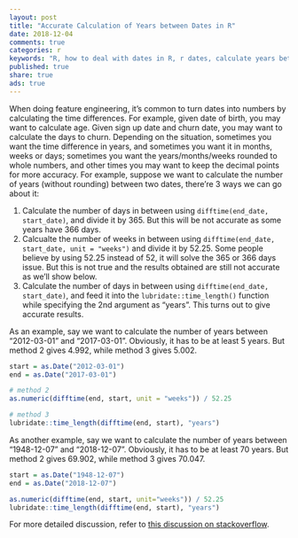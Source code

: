 ```yaml
---
layout: post
title: "Accurate Calculation of Years between Dates in R"
date: 2018-12-04
comments: true
categories: r
keywords: "R, how to deal with dates in R, r dates, calculate years between dates, calculate months between dates, calculate days between two dates, lubridate, time_length, difftime, as.Date, feature engineering"
published: true
share: true
ads: true
---
```


When doing feature engineering, it's common to turn dates into numbers by calculating the time differences. For example, given date of birth, you may want to calculate age. Given sign up date and churn date, you may want to calculate the days to churn. Depending on the situation, sometimes you want the time difference in years, and sometimes you want it in months, weeks or days; sometimes you want the years/months/weeks rounded to whole numbers, and other times you may want to keep the decimal points for more accuracy. For example, suppose we want to calculate the number of years (without rounding) between two dates, there're 3 ways we can go about it:

1. Calculate the number of days in between using `difftime(end_date, start_date)`, and divide it by 365. But this will be not accurate as some years have 366 days.
2. Calcualte the number of weeks in between using `difftime(end_date, start_date, unit = "weeks")` and divide it by 52.25. Some people believe by using 52.25 instead of 52, it will solve the 365 or 366 days issue. But this is not true and the results obtained are still not accurate as we'll show below.
3. Calculate the number of days in between using `difftime(end_date, start_date)`, and feed it into the `lubridate::time_length()` function while specifying the 2nd argument as "years". This turns out to give accurate results.

As an example, say we want to calculate the number of years between "2012-03-01" and "2017-03-01". Obviously, it has to be at least 5 years. But method 2 gives 4.992, while method 3 gives 5.002.
```r
start = as.Date("2012-03-01")
end = as.Date("2017-03-01")

# method 2
as.numeric(difftime(end, start, unit = "weeks")) / 52.25

# method 3
lubridate::time_length(difftime(end, start), "years")
```


As another example, say we want to calculate the number of years between "1948-12-07" and "2018-12-07". Obviously, it has to be at least 70 years. But method 2 gives 69.902, while method 3 gives 70.047.

```r
start = as.Date("1948-12-07")
end = as.Date("2018-12-07")

as.numeric(difftime(end, start, unit="weeks")) / 52.25
lubridate::time_length(difftime(end, start), "years")
```

For more detailed discussion, refer to [this discussion on stackoverflow](https://stackoverflow.com/questions/15569333/get-date-difference-in-years-floating-point).

